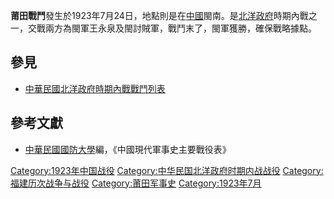 {{vfd|iutfw|date=2022/06/27}}
{{Infobox Military Conflict|
campaign=|
image=|
caption=|
conflict=莆田戰鬥|
date=1923年7月24日|
place=[[中國|中國]]閩南|
result=攻擊之閩討賊軍失敗|
combatant1=閩軍|
combatant2=閩討賊軍| 
commander1=[[王永泉|王永泉]]|
commander2=[[何成濬|何成濬]] |
strength1=|
strength2=|
casualties1=|
casualties2=|
}}
'''莆田戰鬥'''發生於1923年7月24日，地點則是在[[中國|中國]]閩南。是[[北洋政府|北洋政府]]時期內戰之一，交戰兩方為閩軍王永泉及閩討賊軍，戰鬥末了，閩軍獲勝，確保戰略據點。
==參見==
*[[中華民國北洋政府時期內戰戰鬥列表|中華民國北洋政府時期內戰戰鬥列表]]
==參考文獻==
*[[中華民國|中華民國]][[國防大學_(臺灣)|國防大學]]編，《中國現代軍事史主要戰役表》

[[Category:1923年中国战役|Category:1923年中国战役]]
[[Category:中华民国北洋政府时期内战战役|Category:中华民国北洋政府时期内战战役]]
[[Category:福建历次战争与战役|Category:福建历次战争与战役]]
[[Category:莆田军事史|Category:莆田军事史]]
[[Category:1923年7月|Category:1923年7月]]